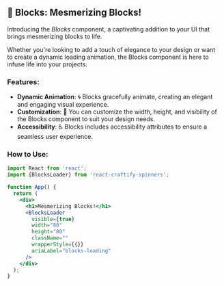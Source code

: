 
<Meta title="Spinners/BlocksLoader" component={BlocksLoader} />

## 🧱 Blocks: Mesmerizing Blocks!

Introducing the *Blocks* component, a captivating addition to your UI that brings mesmerizing blocks to life.

Whether you're looking to add a touch of elegance to your design or want to create a dynamic loading animation, the Blocks component is here to infuse life into your projects.

### Features:

- **Dynamic Animation**: 🌀 Blocks gracefully animate, creating an elegant and engaging visual experience.
- **Customization**: 📐 You can customize the width, height, and visibility of the Blocks component to suit your design needs.
- **Accessibility**: ♿ Blocks includes accessibility attributes to ensure a seamless user experience.

### How to Use:

```jsx
import React from 'react';
import {BlocksLoader} from 'react-craftify-spinners';  

function App() {
  return (
    <div>
      <h1>Mesmerizing Blocks!</h1>
      <BlocksLoader
        visible={true}
        width="80"
        height="80"
        className=""
        wrapperStyle={{}}
        ariaLabel="blocks-loading"
      />
    </div>
  );
}

